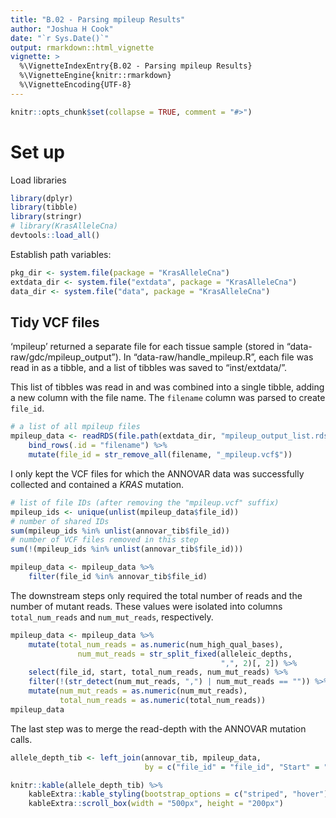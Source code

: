 ```yaml
---
title: "B.02 - Parsing mpileup Results"
author: "Joshua H Cook"
date: "`r Sys.Date()`"
output: rmarkdown::html_vignette
vignette: >
  %\VignetteIndexEntry{B.02 - Parsing mpileup Results}
  %\VignetteEngine{knitr::rmarkdown}
  %\VignetteEncoding{UTF-8}
---
```


```r
knitr::opts_chunk$set(collapse = TRUE, comment = "#>")
```

# Set up

Load libraries

```r
library(dplyr)
library(tibble)
library(stringr)
# library(KrasAlleleCna)
devtools::load_all()
```

Establish path variables:

```r
pkg_dir <- system.file(package = "KrasAlleleCna")
extdata_dir <- system.file("extdata", package = "KrasAlleleCna")
data_dir <- system.file("data", package = "KrasAlleleCna")
```

## Tidy VCF files

'mpileup' returned a separate file for each tissue sample (stored in "data-raw/gdc/mpileup\_output"). In "data-raw/handle\_mpileup.R", each file was read in as a tibble, and a list of tibbles was saved to "inst/extdata/".

This list of tibbles was read in and was combined into a single tibble, adding a new column with the file name. The `filename` column was parsed to create `file_id`.

```r
# a list of all mpileup files
mpileup_data <- readRDS(file.path(extdata_dir, "mpileup_output_list.rds")) %>%
	bind_rows(.id = "filename") %>%
	mutate(file_id = str_remove_all(filename, "_mpileup.vcf$"))
```

I only kept the VCF files for which the ANNOVAR data was successfully collected and contained a *KRAS* mutation.

```r
# list of file IDs (after removing the "mpileup.vcf" suffix)
mpileup_ids <- unique(unlist(mpileup_data$file_id))
# number of shared IDs
sum(mpileup_ids %in% unlist(annovar_tib$file_id))
# number of VCF files removed in this step
sum(!(mpileup_ids %in% unlist(annovar_tib$file_id)))
```

```r
mpileup_data <- mpileup_data %>%
	filter(file_id %in% annovar_tib$file_id)
```

The downstream steps only required the total number of reads and the number of mutant reads. These values were isolated into columns `total_num_reads` and `num_mut_reads`, respectively.

```r
mpileup_data <- mpileup_data %>%
	mutate(total_num_reads = as.numeric(num_high_qual_bases),
               num_mut_reads = str_split_fixed(alleleic_depths,
                                               ",", 2)[, 2]) %>%
	select(file_id, start, total_num_reads, num_mut_reads) %>%
	filter(!(str_detect(num_mut_reads, ",") | num_mut_reads == "")) %>%
	mutate(num_mut_reads = as.numeric(num_mut_reads),
	       total_num_reads = as.numeric(total_num_reads))
mpileup_data
```

The last step was to merge the read-depth with the ANNOVAR mutation calls.

```r
allele_depth_tib <- left_join(annovar_tib, mpileup_data,
                              by = c("file_id" = "file_id", "Start" = "start"))
```

```r
knitr::kable(allele_depth_tib) %>%
    kableExtra::kable_styling(bootstrap_options = c("striped", "hover")) %>%
    kableExtra::scroll_box(width = "500px", height = "200px")
```

